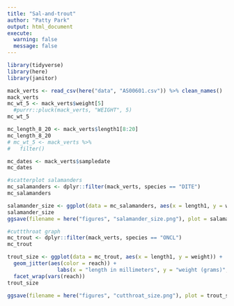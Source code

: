 ```yaml
---
title: "Sal-and-trout"
author: "Patty Park"
output: html_document
execute:
  warning: false
  message: false
---
```





```r
library(tidyverse)
library(here)
library(janitor)
```




```r
mack_verts <- read_csv(here("data", "AS00601.csv")) %>% clean_names()
mack_verts
mc_wt_5 <- mack_verts$weight[5]
  #purrr::pluck(mack_verts, "WEIGHT", 5)
mc_wt_5

mc_length_8_20 <- mack_verts$length1[8:20]
mc_length_8_20
# mc_wt_5 <- mack_verts %>% 
#   filter()

mc_dates <- mack_verts$sampledate
mc_dates

```

```r
#scatterplot salamanders
mc_salamanders <- dplyr::filter(mack_verts, species == "DITE")
mc_salamanders

salamander_size <- ggplot(data = mc_salamanders, aes(x = length1, y = weight)) + geom_jitter() + labs(x = "snout-vent length in millimeters", y = "weight (grams)", title = "snout-vent length based on weight")
salamander_size
ggsave(filename = here("figures", "salamander_size.png"), plot = salamander_size)
```

```r
#cuttthroat graph
mc_trout <- dplyr::filter(mack_verts, species == "ONCL")
mc_trout

trout_size <- ggplot(data = mc_trout, aes(x = length1, y = weight)) +
  geom_jitter(aes(color = reach)) + 
                labs(x = "length in millimeters", y = "weight (grams)", title = "length based on weight") + 
  facet_wrap(vars(reach))
trout_size

ggsave(filename = here("figures", "cutthroat_size.png"), plot = trout_size)
```










